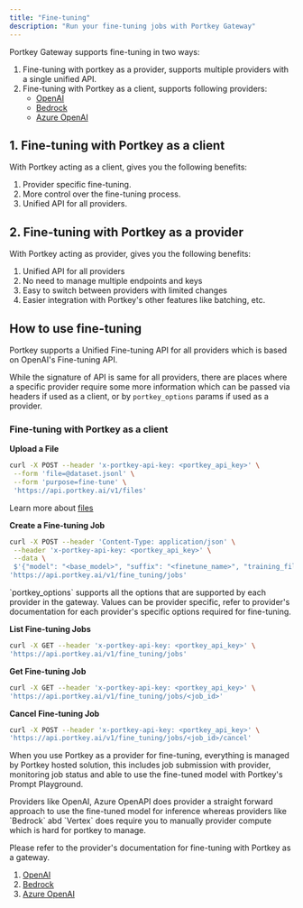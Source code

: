 ```yaml
---
title: "Fine-tuning"
description: "Run your fine-tuning jobs with Portkey Gateway"
---
```


Portkey Gateway supports fine-tuning in two ways:

1. Fine-tuning with portkey as a provider, supports multiple providers with a single unified API.
2. Fine-tuning with Portkey as a client, supports following providers:
   - [OpenAI](/integrations/llms/openai/fine-tuning)
   - [Bedrock](/integrations/llms/bedrock/fine-tuning)
   - [Azure OpenAI](/integrations/llms/azure-openai/fine-tuning)

## 1. Fine-tuning with Portkey as a client

With Portkey acting as a client, gives you the following benefits:

1. Provider specific fine-tuning.
2. More control over the fine-tuning process.
3. Unified API for all providers.

## 2. Fine-tuning with Portkey as a provider

With Portkey acting as provider, gives you the following benefits:

1. Unified API for all providers
2. No need to manage multiple endpoints and keys
3. Easy to switch between providers with limited changes
4. Easier integration with Portkey's other features like batching, etc.

## How to use fine-tuning

Portkey supports a Unified Fine-tuning API for all providers which is based on OpenAI's Fine-tuning API.

While the signature of API is same for all providers, there are places where a specific provider require some more information which can be passed via headers if used as a client, or by `portkey_options` params if used as a provider.

### Fine-tuning with Portkey as a client

**Upload a File**

```sh
curl -X POST --header 'x-portkey-api-key: <portkey_api_key>' \
 --form 'file=@dataset.jsonl' \
 --form 'purpose=fine-tune' \
 'https://api.portkey.ai/v1/files'
```

<Info>Learn more about [files](/product/ai-gateway/files)</Info>

**Create a Fine-tuning Job**

```sh
curl -X POST --header 'Content-Type: application/json' \
 --header 'x-portkey-api-key: <portkey_api_key>' \
 --data \
 $'{"model": "<base_model>", "suffix": "<finetune_name>", "training_file": "<file_id>", "portkey_options": {"x-portkey-virtual-key": "<virtual_key>"}, "method": {"type": "supervised", "supervised": {"hyperparameters": {"n_epochs": 1}}}}\n' \
'https://api.portkey.ai/v1/fine_tuning/jobs'
```

<Tip>
  `portkey_options` supports all the options that are supported by each provider
  in the gateway. Values can be provider specific, refer to provider's
  documentation for each provider's specific options required for fine-tuning.
</Tip>

**List Fine-tuning Jobs**

```sh
curl -X GET --header 'x-portkey-api-key: <portkey_api_key>' \
'https://api.portkey.ai/v1/fine_tuning/jobs'
```

**Get Fine-tuning Job**

```sh
curl -X GET --header 'x-portkey-api-key: <portkey_api_key>' \
'https://api.portkey.ai/v1/fine_tuning/jobs/<job_id>'
```

**Cancel Fine-tuning Job**

```sh
curl -X POST --header 'x-portkey-api-key: <portkey_api_key>' \
'https://api.portkey.ai/v1/fine_tuning/jobs/<job_id>/cancel'
```

When you use Portkey as a provider for fine-tuning, everything is managed by Portkey hosted solution, this includes job submission with provider, monitoring job status and able to use the fine-tuned model with Portkey's Prompt Playground.

<Note>
  Providers like OpenAI, Azure OpenAPI does provider a straight forward approach
  to use the fine-tuned model for inference whereas providers like `Bedrock` abd `Vertex` does
  require you to manually provider compute which is hard for portkey to manage.
</Note>


Please refer to the provider's documentation for fine-tuning with Portkey as a gateway.

1. [OpenAI](/integrations/llms/openai/fine-tuning)
2. [Bedrock](/integrations/llms/bedrock/fine-tuning)
3. [Azure OpenAI](/integrations/llms/azure-openai/fine-tuning)

